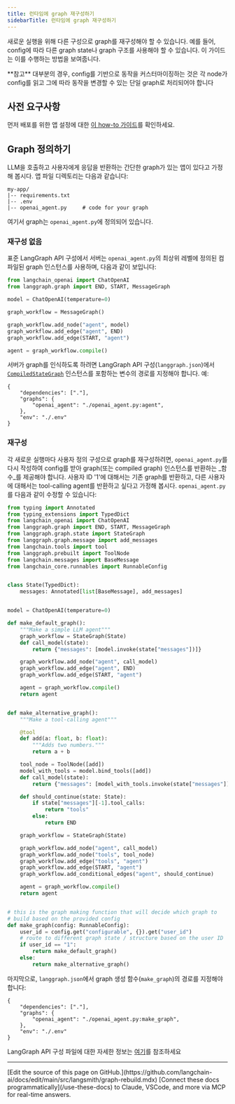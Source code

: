 ```yaml
---
title: 런타임에 graph 재구성하기
sidebarTitle: 런타임에 graph 재구성하기
---
```

새로운 실행을 위해 다른 구성으로 graph를 재구성해야 할 수 있습니다. 예를 들어, config에 따라 다른 graph state나 graph 구조를 사용해야 할 수 있습니다. 이 가이드는 이를 수행하는 방법을 보여줍니다.

<Note>
**참고**
대부분의 경우, config를 기반으로 동작을 커스터마이징하는 것은 각 node가 config를 읽고 그에 따라 동작을 변경할 수 있는 단일 graph로 처리되어야 합니다
</Note>

## 사전 요구사항

먼저 배포를 위한 앱 설정에 대한 [이 how-to 가이드](/langsmith/setup-app-requirements-txt)를 확인하세요.

## Graph 정의하기

LLM을 호출하고 사용자에게 응답을 반환하는 간단한 graph가 있는 앱이 있다고 가정해 봅시다. 앱 파일 디렉토리는 다음과 같습니다:

```
my-app/
|-- requirements.txt
|-- .env
|-- openai_agent.py     # code for your graph
```

여기서 graph는 `openai_agent.py`에 정의되어 있습니다.

### 재구성 없음

표준 LangGraph API 구성에서 서버는 `openai_agent.py`의 최상위 레벨에 정의된 컴파일된 graph 인스턴스를 사용하며, 다음과 같이 보입니다:

```python
from langchain_openai import ChatOpenAI
from langgraph.graph import END, START, MessageGraph

model = ChatOpenAI(temperature=0)

graph_workflow = MessageGraph()

graph_workflow.add_node("agent", model)
graph_workflow.add_edge("agent", END)
graph_workflow.add_edge(START, "agent")

agent = graph_workflow.compile()
```

서버가 graph를 인식하도록 하려면 LangGraph API 구성(`langgraph.json`)에서 [`CompiledStateGraph`](https://reference.langchain.com/python/langgraph/graphs/#langgraph.graph.state.CompiledStateGraph) 인스턴스를 포함하는 변수의 경로를 지정해야 합니다. 예:

```
{
    "dependencies": ["."],
    "graphs": {
        "openai_agent": "./openai_agent.py:agent",
    },
    "env": "./.env"
}
```

### 재구성

각 새로운 실행마다 사용자 정의 구성으로 graph를 재구성하려면, `openai_agent.py`를 다시 작성하여 config를 받아 graph(또는 compiled graph) 인스턴스를 반환하는 _함수_를 제공해야 합니다. 사용자 ID '1'에 대해서는 기존 graph를 반환하고, 다른 사용자에 대해서는 tool-calling agent를 반환하고 싶다고 가정해 봅시다. `openai_agent.py`를 다음과 같이 수정할 수 있습니다:

```python
from typing import Annotated
from typing_extensions import TypedDict
from langchain_openai import ChatOpenAI
from langgraph.graph import END, START, MessageGraph
from langgraph.graph.state import StateGraph
from langgraph.graph.message import add_messages
from langchain.tools import tool
from langgraph.prebuilt import ToolNode
from langchain.messages import BaseMessage
from langchain_core.runnables import RunnableConfig


class State(TypedDict):
    messages: Annotated[list[BaseMessage], add_messages]


model = ChatOpenAI(temperature=0)

def make_default_graph():
    """Make a simple LLM agent"""
    graph_workflow = StateGraph(State)
    def call_model(state):
        return {"messages": [model.invoke(state["messages"])]}

    graph_workflow.add_node("agent", call_model)
    graph_workflow.add_edge("agent", END)
    graph_workflow.add_edge(START, "agent")

    agent = graph_workflow.compile()
    return agent


def make_alternative_graph():
    """Make a tool-calling agent"""

    @tool
    def add(a: float, b: float):
        """Adds two numbers."""
        return a + b

    tool_node = ToolNode([add])
    model_with_tools = model.bind_tools([add])
    def call_model(state):
        return {"messages": [model_with_tools.invoke(state["messages"])]}

    def should_continue(state: State):
        if state["messages"][-1].tool_calls:
            return "tools"
        else:
            return END

    graph_workflow = StateGraph(State)

    graph_workflow.add_node("agent", call_model)
    graph_workflow.add_node("tools", tool_node)
    graph_workflow.add_edge("tools", "agent")
    graph_workflow.add_edge(START, "agent")
    graph_workflow.add_conditional_edges("agent", should_continue)

    agent = graph_workflow.compile()
    return agent


# this is the graph making function that will decide which graph to
# build based on the provided config
def make_graph(config: RunnableConfig):
    user_id = config.get("configurable", {}).get("user_id")
    # route to different graph state / structure based on the user ID
    if user_id == "1":
        return make_default_graph()
    else:
        return make_alternative_graph()
```

마지막으로, `langgraph.json`에서 graph 생성 함수(`make_graph`)의 경로를 지정해야 합니다:

```
{
    "dependencies": ["."],
    "graphs": {
        "openai_agent": "./openai_agent.py:make_graph",
    },
    "env": "./.env"
}
```

LangGraph API 구성 파일에 대한 자세한 정보는 [여기](/langsmith/cli#configuration-file)를 참조하세요

---

<Callout icon="pen-to-square" iconType="regular">
    [Edit the source of this page on GitHub.](https://github.com/langchain-ai/docs/edit/main/src/langsmith/graph-rebuild.mdx)
</Callout>
<Tip icon="terminal" iconType="regular">
    [Connect these docs programmatically](/use-these-docs) to Claude, VSCode, and more via MCP for    real-time answers.
</Tip>
